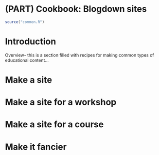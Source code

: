 # (PART) Cookbook: Blogdown sites {-}

```r
source("common.R")
```

# Introduction {-#intro-blogdown}

Overview- this is a section filled with recipes for making common types of educational content...

# Make a site {#make-blogdown}

# Make a site for a workshop

# Make a site for a course

# Make it fancier